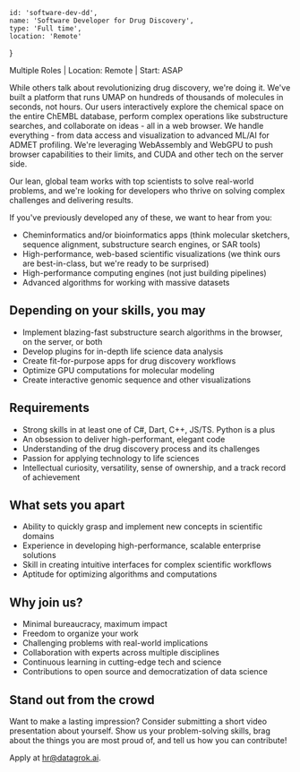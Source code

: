 <!-- markdownlint-disable first-line-h1 -->


    id: 'software-dev-dd',
    name: 'Software Developer for Drug Discovery',
    type: 'Full time',
    location: 'Remote'
}

<Card meta={meta}>

Multiple Roles | Location: Remote | Start: ASAP

While others talk about revolutionizing drug discovery, we're doing it. We've
built a platform that runs UMAP on hundreds of thousands of molecules in
seconds, not hours. Our users interactively explore the chemical space on the
entire ChEMBL database, perform complex operations like substructure searches,
and collaborate on ideas  - all in a web browser. We handle everything - from
data access and visualization to advanced ML/AI for ADMET profiling. We're
leveraging WebAssembly and WebGPU to push browser capabilities to their limits,
and CUDA and other tech on the server side. 

Our lean, global team works with top scientists to solve real-world problems,
and we're looking for developers who thrive on solving complex challenges and
delivering results. 

If you've previously developed any of these, we want to hear from you:

* Cheminformatics and/or bioinformatics apps (think molecular sketchers, sequence alignment, substructure search engines, or SAR tools)
* High-performance, web-based scientific visualizations (we think ours are best-in-class, but we're ready to be surprised)
* High-performance computing engines (not just building pipelines)
* Advanced algorithms for working with massive datasets

## Depending on your skills, you may

* Implement blazing-fast substructure search algorithms in the browser, on the server, or both
* Develop plugins for in-depth life science data analysis
* Create fit-for-purpose apps for drug discovery workflows
* Optimize GPU computations for molecular modeling
* Create interactive genomic sequence and other visualizations

## Requirements

* Strong skills in at least one of C#, Dart, C++, JS/TS. Python is a plus
* An obsession to deliver high-performant, elegant code
* Understanding of the drug discovery process and its challenges
* Passion for applying technology to life sciences
* Intellectual curiosity, versatility, sense of ownership, and a track record of achievement

## What sets you apart

* Ability to quickly grasp and implement new concepts in scientific domains
* Experience in developing high-performance, scalable enterprise solutions
* Skill in creating intuitive interfaces for complex scientific workflows
* Aptitude for optimizing algorithms and computations

## Why join us?

* Minimal bureaucracy, maximum impact
* Freedom to organize your work
* Challenging problems with real-world implications
* Collaboration with experts across multiple disciplines
* Continuous learning in cutting-edge tech and science
* Contributions to open source and democratization of data science

## Stand out from the crowd

Want to make a lasting impression? Consider submitting a short video
presentation about yourself. Show us your problem-solving skills, brag about the
things you are most proud of, and tell us how you can contribute!

Apply at hr@datagrok.ai.

</Card>